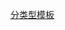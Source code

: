 <includeonly>{{广州地铁RDT/{{{1}}}}}</includeonly>
<noinclude>{{documentation}}
[[Category:广州地铁模板|分类型模板]]</noinclude>